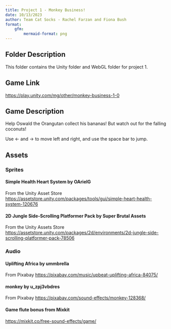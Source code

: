 ```yaml
---
title: Project 1 - Monkey Business!
date: 10/13/2023
author: Team Cat Socks - Rachel Farzan and Fiona Bush
format:
    gfm:
        mermaid-format: png
---
```

## Folder Description

This folder contains the Unity folder and WebGL folder for project 1. 

## Game Link

<https://play.unity.com/mg/other/monkey-business-1-0>

## Game Description

Help Oswald the Orangutan collect his bananas! But watch out for the falling coconuts!

Use <- and -> to move left and right, and use the space bar to jump.

## Assets

### Sprites

#### Simple Health Heart System by OArielG
From the Unity Asset Store
<https://assetstore.unity.com/packages/tools/gui/simple-heart-health-system-120676>

#### 2D Jungle Side-Scrolling Platformer Pack by Super Brutal Assets
From the Unity Assets Store
<https://assetstore.unity.com/packages/2d/environments/2d-jungle-side-scrolling-platformer-pack-78506>

### Audio

#### Uplifting Africa by ummbrella
From Pixabay
<https://pixabay.com/music/upbeat-uplifting-africa-84075/>

#### monkey by u_zpj3vbdres
From Pixabay
<https://pixabay.com/sound-effects/monkey-128368/>

#### Game flute bonus from Mixkit
<https://mixkit.co/free-sound-effects/game/>

